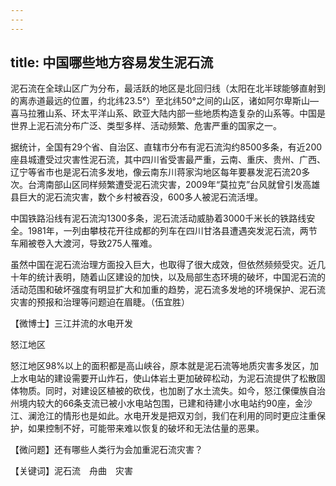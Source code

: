 ```yaml
---
---
---
```

title: 中国哪些地方容易发生泥石流
---




泥石流在全球山区广为分布，最活跃的地区是北回归线（太阳在北半球能够直射到的离赤道最远的位置，约北纬23.5°）至北纬50°之间的山区，诸如阿尔卑斯山—喜马拉雅山系、环太平洋山系、欧亚大陆内部一些地质构造复杂的山系等。中国是世界上泥石流分布广泛、类型多样、活动频繁、危害严重的国家之一。

据统计，全国有29个省、自治区、直辖市分布有泥石流沟约8500多条，有近200座县城遭受过灾害性泥石流，其中四川省受害最严重，云南、重庆、贵州、广西、辽宁等省市也是泥石流多发地，像云南东川蒋家沟地区每年要暴发泥石流20多次。台湾南部山区同样频繁遭受泥石流灾害，2009年“莫拉克”台风就曾引发高雄县巨大的泥石流灾害，数个乡村被吞没，600多人被泥石流活埋。

中国铁路沿线有泥石流沟1300多条，泥石流活动威胁着3000千米长的铁路线安全。1981年，一列由攀枝花开往成都的列车在四川甘洛县遭遇突发泥石流，两节车厢被卷入大渡河，导致275人罹难。

虽然中国在泥石流治理方面投入巨大，也取得了很大成效，但依然频频受灾。近几十年的统计表明，随着山区建设的加快，以及局部生态环境的破坏，中国泥石流的活动范围和破坏强度有明显扩大和加重的趋势，泥石流多发地的环境保护、泥石流灾害的预报和治理等问题迫在眉睫。（伍宜胜）





【微博士】三江并流的水电开发

怒江地区



怒江地区98%以上的面积都是高山峡谷，原本就是泥石流等地质灾害多发区，加上水电站的建设需要开山炸石，使山体岩土更加破碎松动，为泥石流提供了松散固体物质。同时，对建设区植被的砍伐，也加剧了水土流失。如今，怒江傈僳族自治州境内较大的66条支流已被小水电站包围，已建和待建小水电站约90座，金沙江、澜沧江的情形也是如此。水电开发是把双刃剑，我们在利用的同时更应注重保护，如果控制不好，可能带来难以恢复的破坏和无法估量的恶果。

【微问题】还有哪些人类行为会加重泥石流灾害？

【关键词】泥石流　舟曲　灾害